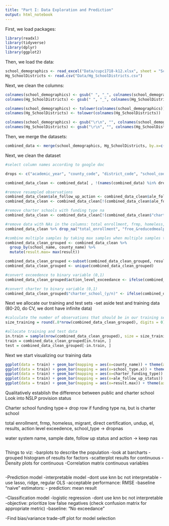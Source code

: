 ```yaml
---
title: "Part I: Data Exploration and Prediction"
output: html_notebook
---
```


First, we load packages:
```r
library(readxl)
library(tidyverse)
library(dplyr)
library(ggplot2)

```

Then, we load the data:
```r
school_demographics <- read_excel("Data/cupc1718-k12.xlsx", sheet = "School-Level CALPADS UPC Data", skip = 1)
Hg_SchoolDistricts <- read.csv("Data/Hg_SchoolDistricts.csv")

```

Next, we clean the columns:
```r
colnames(school_demographics) <- gsub(" ", "_", colnames(school_demographics))
colnames(Hg_SchoolDistricts) <- gsub(" ", "_", colnames(Hg_SchoolDistricts))

colnames(school_demographics) <- tolower(colnames(school_demographics))
colnames(Hg_SchoolDistricts) <- tolower(colnames(Hg_SchoolDistricts))

colnames(school_demographics) <- gsub("\r\n", "", colnames(school_demographics))
colnames(Hg_SchoolDistricts) <- gsub("\r\n", "", colnames(Hg_SchoolDistricts))
```


Then, we merge the datasets:
```r
combined_data <- merge(school_demographics, Hg_SchoolDistricts, by.x=c("school_name", "county_name"), by.y = c("school_name", "school_county")) 

```

Next, we clean the dataset
```r
#select column names according to google doc

drops <- c("academic_year", "county_code", "district_code", "school_code", "charter_number", "irc", "low_grade", "high_grade", "unduplicated", "calpads_fall_1", "pscode", "district", "school_address", "school_site_name", "xmod", "rpt_unit", "water_system_county", "samp_date", "sample_loaddate", "samp_loaded", "samp_time", "pws_id")

combined_data_clean <- combined_data[ , !(names(combined_data) %in% drops)]

#remove resampled observations
combined_data_clean$ale_follow_up_action <- combined_data_clean$ale_follow_up_action %>% replace_na('NA')
combined_data_clean <- combined_data_clean[!(combined_data_clean$ale_follow_up_action == "Resampled"),]

#remove charter schools with funding type na
combined_data_clean <- combined_data_clean[!(combined_data_clean$"charter_school_(y/n)" == "Yes" & combined_data_clean$charter_funding_type == "N/A"),]

#remove data with NAs in the columns: total enrollment, frmp, homeless, migrant, direct certification, undup, el, results, action level exceedence, school_type
combined_data_clean %>% drop_na("total_enrollment", "free_&reducedmealprogram", "homeless", "migrantprogram", "direct_certification", "unduplicatedfrpm_eligible_count", "english_learner_(el)" , "result", "action_level_exceedance", "school_type.y")

#combine multiple samples by taking max samples when multiple samples taken at a school
combined_data_clean_grouped <- combined_data_clean %>% 
  group_by(school_name, county_name) %>% 
  mutate(result.max= max(result))

combined_data_clean_grouped <-subset(combined_data_clean_grouped, result==result.max)
combined_data_clean_grouped <- unique(combined_data_clean_grouped)

#convert exceedence to binary variable (0,1)
combined_data_clean_grouped$action_level_exceedance <- ifelse(combined_data_clean_grouped$action_level_exceedance=="Yes",1,0)

#convert charter to binary variable (0,1)
combined_data_clean_grouped$"charter_school_(y/n)" <- ifelse(combined_data_clean_grouped$"charter_school_(y/n)"=="Yes",1,0)
```

Next we allocate our training and test sets
-set aside test and training data (80-20, do CV, we dont have infinite data)
```r
#calculate the number of observations that should be in our training set
size_training = round(.8*nrow(combined_data_clean_grouped), digits = 0)

#allocate training and test data
in.train = sample(nrow(combined_data_clean_grouped), size = size_training)
train = combined_data_clean_grouped[in.train, ]
test = combined_data_clean_grouped[-in.train, ]

```

Next we start visualizing our training data
```r
ggplot(data = train) + geom_bar(mapping = aes(x=county_name)) + theme(axis.text.x = element_text(angle = 90))
ggplot(data = train) + geom_bar(mapping = aes(x=school_type.x)) + theme(axis.text.x = element_text(angle = 90)) #seeing the number of schools that are categorized weirdly, we may want to combine
ggplot(data = train) + geom_bar(mapping = aes(x=charter_funding_type)) + theme(axis.text.x = element_text(angle = 90))
ggplot(data = train) + geom_bar(mapping = aes(x=ale_follow_up_status)) + theme(axis.text.x = element_text(angle = 90)) #doesn't look like we have a ton of data on this...
ggplot(data = train) + geom_bar(mapping = aes(x=result.max)) + theme(axis.text.x = element_text(angle = 90))

```

Qualitatively establish the difference between public and charter school
Look into NSLP provision status

Charter school funding type-> drop row if funding type na, but is charter school

total enrollment, frmp, homeless, migrant, direct certification, undup, el, results, action level exceedence, school_type -> dropnas

water system name, sample date, follow up status and action -> keep nas
```r

```



Things to viz:
-barplots to describe the population
-look at barcharts
-grouped histogram of results for factors
-scatterplot results for continuous
-Density plots for continuous
-Correlation matrix continuous variables
```r

```

-Prediction model
  -interpretable model
    -dont use knn bc not interpretable
    -use lasso, ridge, regular OLS
  -acceptable performance: RMSE
    -baseline "naive" estimators: 
      - prediction: mean result

-Classification model
    -logistic regression
    -dont use knn bc not interpretable
  -objective: prioritize low false negatives (check confusion matrix for appropriate metric)
  -baseline: "No exceedance"

-Find bias/variance trade-off plot for model selection